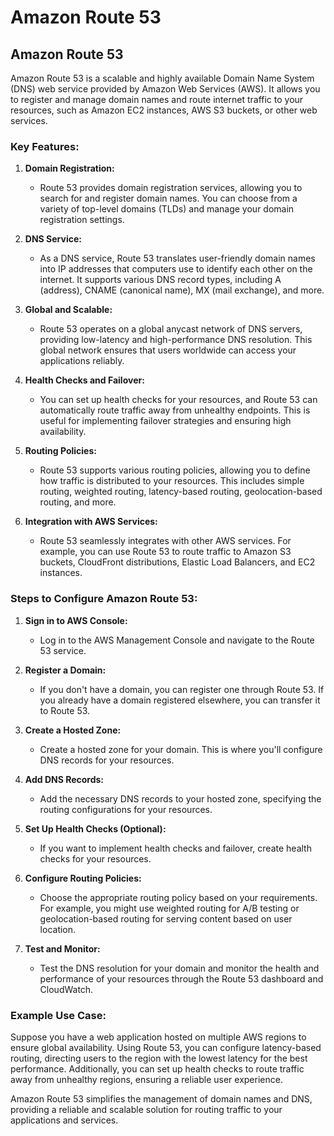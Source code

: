 #  Amazon Route 53

## Amazon Route 53

Amazon Route 53 is a scalable and highly available Domain Name System (DNS) web service provided by Amazon Web Services (AWS). It allows you to register and manage domain names and route internet traffic to your resources, such as Amazon EC2 instances, AWS S3 buckets, or other web services.

### Key Features:

1. **Domain Registration:**
   - Route 53 provides domain registration services, allowing you to search for and register domain names. You can choose from a variety of top-level domains (TLDs) and manage your domain registration settings.

2. **DNS Service:**
   - As a DNS service, Route 53 translates user-friendly domain names into IP addresses that computers use to identify each other on the internet. It supports various DNS record types, including A (address), CNAME (canonical name), MX (mail exchange), and more.

3. **Global and Scalable:**
   - Route 53 operates on a global anycast network of DNS servers, providing low-latency and high-performance DNS resolution. This global network ensures that users worldwide can access your applications reliably.

4. **Health Checks and Failover:**
   - You can set up health checks for your resources, and Route 53 can automatically route traffic away from unhealthy endpoints. This is useful for implementing failover strategies and ensuring high availability.

5. **Routing Policies:**
   - Route 53 supports various routing policies, allowing you to define how traffic is distributed to your resources. This includes simple routing, weighted routing, latency-based routing, geolocation-based routing, and more.

6. **Integration with AWS Services:**
   - Route 53 seamlessly integrates with other AWS services. For example, you can use Route 53 to route traffic to Amazon S3 buckets, CloudFront distributions, Elastic Load Balancers, and EC2 instances.

### Steps to Configure Amazon Route 53:

1. **Sign in to AWS Console:**
   - Log in to the AWS Management Console and navigate to the Route 53 service.

2. **Register a Domain:**
   - If you don't have a domain, you can register one through Route 53. If you already have a domain registered elsewhere, you can transfer it to Route 53.

3. **Create a Hosted Zone:**
   - Create a hosted zone for your domain. This is where you'll configure DNS records for your resources.

4. **Add DNS Records:**
   - Add the necessary DNS records to your hosted zone, specifying the routing configurations for your resources.

5. **Set Up Health Checks (Optional):**
   - If you want to implement health checks and failover, create health checks for your resources.

6. **Configure Routing Policies:**
   - Choose the appropriate routing policy based on your requirements. For example, you might use weighted routing for A/B testing or geolocation-based routing for serving content based on user location.

7. **Test and Monitor:**
   - Test the DNS resolution for your domain and monitor the health and performance of your resources through the Route 53 dashboard and CloudWatch.

### Example Use Case:

Suppose you have a web application hosted on multiple AWS regions to ensure global availability. Using Route 53, you can configure latency-based routing, directing users to the region with the lowest latency for the best performance. Additionally, you can set up health checks to route traffic away from unhealthy regions, ensuring a reliable user experience.

Amazon Route 53 simplifies the management of domain names and DNS, providing a reliable and scalable solution for routing traffic to your applications and services.

